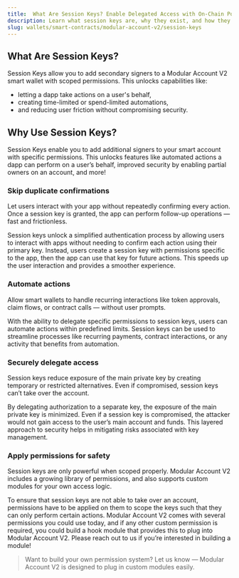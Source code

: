 ```yaml
---
title:  What Are Session Keys? Enable Delegated Access with On-Chain Policy Controls
description: Learn what session keys are, why they exist, and how they enable secure delegation, automation, and streamlined UX in smart accounts.
slug: wallets/smart-contracts/modular-account-v2/session-keys
---
```

## What Are Session Keys?

Session Keys allow you to add secondary signers to a Modular Account V2 smart wallet with scoped permissions. This unlocks capabilities like:

- letting a dapp take actions on a user's behalf,
- creating time-limited or spend-limited automations,
- and reducing user friction without compromising security.

## Why Use Session Keys?

Session Keys enable you to add additional signers to your smart account with specific permissions. This unlocks features like automated actions a dapp can perform on a user’s behalf, improved security by enabling partial owners on an account, and more!

### Skip duplicate confirmations

Let users interact with your app without repeatedly confirming every action. Once a session key is granted, the app can perform follow-up operations — fast and frictionless.

Session keys unlock a simplified authentication process by allowing users to interact with apps without needing to confirm each action using their primary key. Instead, users create a session key with permissions specific to the app, then the app can use that key for future actions. This speeds up the user interaction and provides a smoother experience.

### Automate actions

Allow smart wallets to handle recurring interactions like token approvals, claim flows, or contract calls — without user prompts.

With the ability to delegate specific permissions to session keys, users can automate actions within predefined limits. Session keys can be used to streamline processes like recurring payments, contract interactions, or any activity that benefits from automation.

### Securely delegate access

Session keys reduce exposure of the main private key by creating temporary or restricted alternatives. Even if compromised, session keys can’t take over the account.

By delegating authorization to a separate key, the exposure of the main private key is minimized. Even if a session key is compromised, the attacker would not gain access to the user’s main account and funds. This layered approach to security helps in mitigating risks associated with key management.

### Apply permissions for safety

Session keys are only powerful when scoped properly. Modular Account V2 includes a growing library of permissions, and also supports custom modules for your own access logic.

To ensure that session keys are not able to take over an account, permissions have to be applied on them to scope the keys such that they can only perform certain actions. Modular Account V2 comes with several permissions you could use today, and if any other custom permission is required, you could build a hook module that provides this to plug into Modular Account V2. Please reach out to us if you’re interested in building a module!

> Want to build your own permission system? Let us know — Modular Account V2 is designed to plug in custom modules easily.
>
